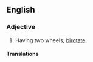 {{rfd}}
==English==

===Adjective===
{{en-adj|pos=[[two]]-[[wheeled]]|-}}

# Having two wheels; [[birotate]].

====Translations====
{{trans-see|birotate}}